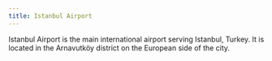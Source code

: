 ```yaml
---
title: Istanbul Airport
---
```


Istanbul Airport is the main international airport serving Istanbul, Turkey. It is located in the Arnavutköy district on the European side of the city.
